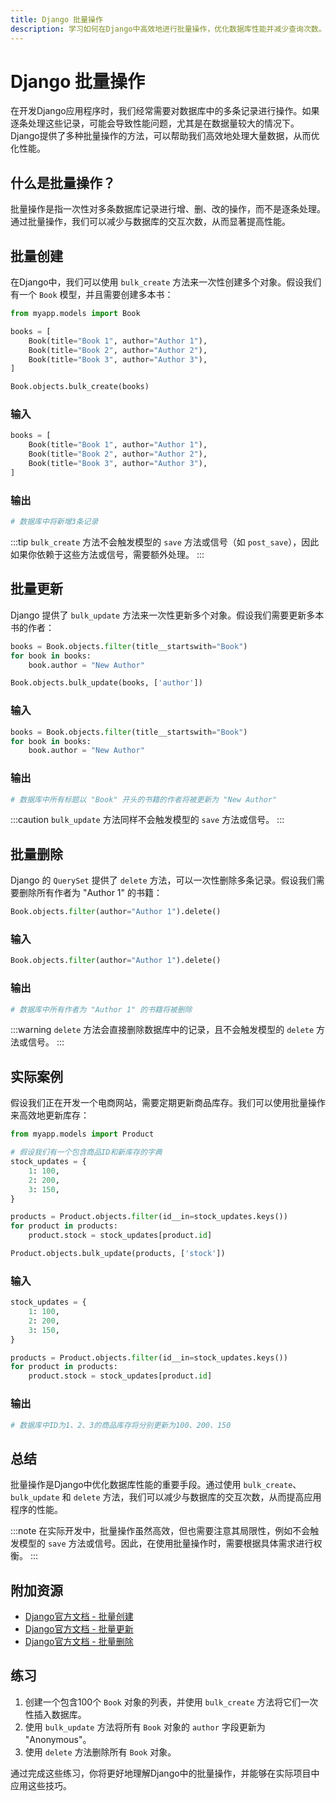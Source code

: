```yaml
---
title: Django 批量操作
description: 学习如何在Django中高效地进行批量操作，优化数据库性能并减少查询次数。
---
```


# Django 批量操作

在开发Django应用程序时，我们经常需要对数据库中的多条记录进行操作。如果逐条处理这些记录，可能会导致性能问题，尤其是在数据量较大的情况下。Django提供了多种批量操作的方法，可以帮助我们高效地处理大量数据，从而优化性能。

## 什么是批量操作？

批量操作是指一次性对多条数据库记录进行增、删、改的操作，而不是逐条处理。通过批量操作，我们可以减少与数据库的交互次数，从而显著提高性能。

## 批量创建

在Django中，我们可以使用 `bulk_create` 方法来一次性创建多个对象。假设我们有一个 `Book` 模型，并且需要创建多本书：

```python
from myapp.models import Book

books = [
    Book(title="Book 1", author="Author 1"),
    Book(title="Book 2", author="Author 2"),
    Book(title="Book 3", author="Author 3"),
]

Book.objects.bulk_create(books)
```

### 输入
```python
books = [
    Book(title="Book 1", author="Author 1"),
    Book(title="Book 2", author="Author 2"),
    Book(title="Book 3", author="Author 3"),
]
```

### 输出
```python
# 数据库中将新增3条记录
```

:::tip
`bulk_create` 方法不会触发模型的 `save` 方法或信号（如 `post_save`），因此如果你依赖于这些方法或信号，需要额外处理。
:::

## 批量更新

Django 提供了 `bulk_update` 方法来一次性更新多个对象。假设我们需要更新多本书的作者：

```python
books = Book.objects.filter(title__startswith="Book")
for book in books:
    book.author = "New Author"

Book.objects.bulk_update(books, ['author'])
```

### 输入
```python
books = Book.objects.filter(title__startswith="Book")
for book in books:
    book.author = "New Author"
```

### 输出
```python
# 数据库中所有标题以 "Book" 开头的书籍的作者将被更新为 "New Author"
```

:::caution
`bulk_update` 方法同样不会触发模型的 `save` 方法或信号。
:::

## 批量删除

Django 的 `QuerySet` 提供了 `delete` 方法，可以一次性删除多条记录。假设我们需要删除所有作者为 "Author 1" 的书籍：

```python
Book.objects.filter(author="Author 1").delete()
```

### 输入
```python
Book.objects.filter(author="Author 1").delete()
```

### 输出
```python
# 数据库中所有作者为 "Author 1" 的书籍将被删除
```

:::warning
`delete` 方法会直接删除数据库中的记录，且不会触发模型的 `delete` 方法或信号。
:::

## 实际案例

假设我们正在开发一个电商网站，需要定期更新商品库存。我们可以使用批量操作来高效地更新库存：

```python
from myapp.models import Product

# 假设我们有一个包含商品ID和新库存的字典
stock_updates = {
    1: 100,
    2: 200,
    3: 150,
}

products = Product.objects.filter(id__in=stock_updates.keys())
for product in products:
    product.stock = stock_updates[product.id]

Product.objects.bulk_update(products, ['stock'])
```

### 输入
```python
stock_updates = {
    1: 100,
    2: 200,
    3: 150,
}

products = Product.objects.filter(id__in=stock_updates.keys())
for product in products:
    product.stock = stock_updates[product.id]
```

### 输出
```python
# 数据库中ID为1、2、3的商品库存将分别更新为100、200、150
```

## 总结

批量操作是Django中优化数据库性能的重要手段。通过使用 `bulk_create`、`bulk_update` 和 `delete` 方法，我们可以减少与数据库的交互次数，从而提高应用程序的性能。

:::note
在实际开发中，批量操作虽然高效，但也需要注意其局限性，例如不会触发模型的 `save` 方法或信号。因此，在使用批量操作时，需要根据具体需求进行权衡。
:::

## 附加资源

- [Django官方文档 - 批量创建](https://docs.djangoproject.com/en/stable/ref/models/querysets/#bulk-create)
- [Django官方文档 - 批量更新](https://docs.djangoproject.com/en/stable/ref/models/querysets/#bulk-update)
- [Django官方文档 - 批量删除](https://docs.djangoproject.com/en/stable/ref/models/querysets/#delete)

## 练习

1. 创建一个包含100个 `Book` 对象的列表，并使用 `bulk_create` 方法将它们一次性插入数据库。
2. 使用 `bulk_update` 方法将所有 `Book` 对象的 `author` 字段更新为 "Anonymous"。
3. 使用 `delete` 方法删除所有 `Book` 对象。

通过完成这些练习，你将更好地理解Django中的批量操作，并能够在实际项目中应用这些技巧。